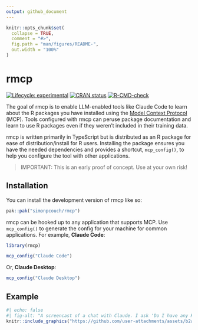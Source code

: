 ```yaml
---
output: github_document
---
```


<!-- README.md is generated from README.Rmd. Please edit that file -->

```r
knitr::opts_chunk$set(
  collapse = TRUE,
  comment = "#>",
  fig.path = "man/figures/README-",
  out.width = "100%"
)
```

# rmcp

<!-- badges: start -->
[![Lifecycle: experimental](https://img.shields.io/badge/lifecycle-experimental-orange.svg)](https://lifecycle.r-lib.org/articles/stages.html#experimental)
[![CRAN status](https://www.r-pkg.org/badges/version/rmcp)](https://CRAN.R-project.org/package=rmcp)
[![R-CMD-check](https://github.com/simonpcouch/rmcp/actions/workflows/R-CMD-check.yaml/badge.svg)](https://github.com/simonpcouch/rmcp/actions/workflows/R-CMD-check.yaml)
<!-- badges: end -->

The goal of rmcp is to enable LLM-enabled tools like Claude Code to learn about the R packages you have installed using the [Model Context Protocol](https://modelcontextprotocol.io/) (MCP). Tools configured with rmcp can peruse package documentation and learn to use R packages even if they weren't included in their training data.

rmcp is written primarily in TypeScript but is distributed as an R package for ease of distribution/install for R users. Installing the package ensures you have the needed dependencies and provides a shortcut, `mcp_config()`, to help you configure the tool with other applications.

> IMPORTANT:
> This is an early proof of concept. Use at your own risk!

## Installation

You can install the development version of rmcp like so:

```r
pak::pak("simonpcouch/rmcp")
```

rmcp can be hooked up to any application that supports MCP. Use `mcp_config()` to generate the config for your machine for common applications. For example, **Claude Code**:

```r
library(rmcp)

mcp_config("Claude Code")
```

Or, **Claude Desktop**:

```r
mcp_config("Claude Desktop")
```

## Example

```r
#| echo: false
#| fig-alt: "A screencast of a chat with Claude. I ask 'Do I have any R packages installed that could help me download flight data?' and, after searching through the documentation of my currently installed R packages, Claude writes R code to download flights data for me."
knitr::include_graphics("https://github.com/user-attachments/assets/b2acf605-eca5-41d8-a56e-199995cde97c")
```

